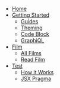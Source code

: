 - [Home](/)
- [Getting Started](/getting-started)
  - [Guides](/getting-started/guides)
  - [Theming](/getting-started/theming)
  - [Code Block](/getting-started/code-block)
  - [GraphiQL](/getting-started/graphiql)
- [Film](/films/films)
  - [All Films](/films/films)
  - [Read Film](/films/get-film)
- [Test](/test)
  - [How it Works](/how-it-works)
  - [JSX Pragma](/jsx-pragma)
